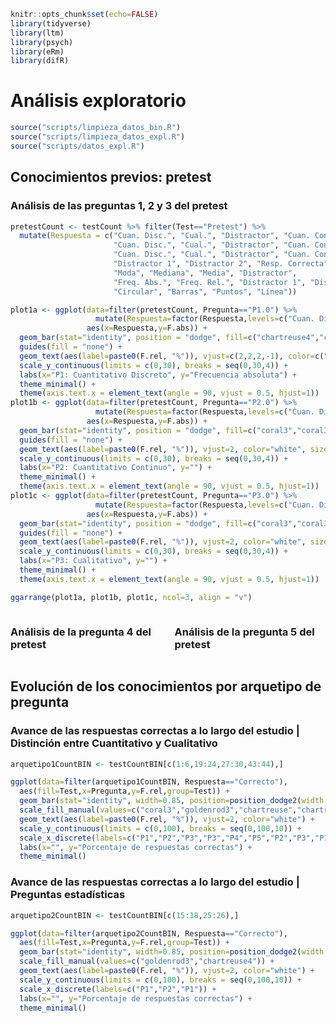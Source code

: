 ```r
knitr::opts_chunk$set(echo=FALSE)
library(tidyverse)
library(ltm)
library(psych)
library(eRm)
library(difR)
```

# Análisis exploratorio

```r
source("scripts/limpieza_datos_bin.R")
source("scripts/limpieza_datos_expl.R")
source("scripts/datos_expl.R")
```

## Conocimientos previos: pretest

### Análisis de las preguntas 1, 2 y 3 del pretest

```r
pretestCount <- testCount %>% filter(Test=="Pretest") %>% 
  mutate(Respuesta = c("Cuan. Disc.", "Cual.", "Distractor", "Cuan. Cont.",
                       "Cuan. Disc.", "Cual.", "Distractor", "Cuan. Cont.",
                       "Cuan. Disc.", "Cual.", "Distractor", "Cuan. Cont.",
                       "Distractor 1", "Distractor 2", "Resp. Correcta", "Distractor 3",
                       "Moda", "Mediana", "Media", "Distractor",
                       "Freq. Abs.", "Freq. Rel.", "Distractor 1", "Distractor 2",
                       "Circular", "Barras", "Puntos", "Línea"))

plot1a <- ggplot(data=filter(pretestCount, Pregunta=="P1.0") %>% 
                   mutate(Respuesta=factor(Respuesta,levels=c("Cuan. Disc.","Cual.","Distractor","Cuan. Cont."))),
                 aes(x=Respuesta,y=F.abs)) +
  geom_bar(stat="identity", position = "dodge", fill=c("chartreuse4","coral3","coral3","coral3")) + 
  guides(fill = "none") +
  geom_text(aes(label=paste0(F.rel, "%")), vjust=c(2,2,2,-1), color=c("white","white","white","black"), size=2.75) +
  scale_y_continuous(limits = c(0,30), breaks = seq(0,30,4)) +
  labs(x="P1: Cuantitativo Discreto", y="Frecuencia absoluta") + 
  theme_minimal() + 
  theme(axis.text.x = element_text(angle = 90, vjust = 0.5, hjust=1))
plot1b <- ggplot(data=filter(pretestCount, Pregunta=="P2.0") %>% 
                   mutate(Respuesta=factor(Respuesta,levels=c("Cuan. Disc.","Cual.","Distractor","Cuan. Cont."))),
                 aes(x=Respuesta,y=F.abs)) +
  geom_bar(stat="identity", position = "dodge", fill=c("coral3","coral3","coral3","chartreuse4")) + 
  guides(fill = "none") +
  geom_text(aes(label=paste0(F.rel, "%")), vjust=2, color="white", size=2.75) +
  scale_y_continuous(limits = c(0,30), breaks = seq(0,30,4)) +
  labs(x="P2: Cuantitativo Continuo", y="") + 
  theme_minimal() + 
  theme(axis.text.x = element_text(angle = 90, vjust = 0.5, hjust=1))
plot1c <- ggplot(data=filter(pretestCount, Pregunta=="P3.0") %>% 
                   mutate(Respuesta=factor(Respuesta,levels=c("Cuan. Disc.","Cual.","Distractor","Cuan. Cont."))),
                 aes(x=Respuesta,y=F.abs)) +
  geom_bar(stat="identity", position = "dodge", fill=c("coral3","coral3","chartreuse4","coral3")) + 
  guides(fill = "none") +
  geom_text(aes(label=paste0(F.rel, "%")), vjust=2, color="white", size=2.75) +
  scale_y_continuous(limits = c(0,30), breaks = seq(0,30,4)) +
  labs(x="P3: Cualitativo", y="") + 
  theme_minimal() + 
  theme(axis.text.x = element_text(angle = 90, vjust = 0.5, hjust=1))

ggarrange(plot1a, plot1b, plot1c, ncol=3, align = "v")
```

::::{.columns}
:::{.column width="50%"}
### Análisis de la pregunta 4 del pretest
:::
:::{.column width="50%"}
### Análisis de la pregunta 5 del pretest
:::
::::

## Evolución de los conocimientos por arquetipo de pregunta

### Avance de las respuestas correctas a lo largo del estudio | Distinción entre Cuantitativo y Cualitativo

```r
arquetipo1CountBIN <- testCountBIN[c(1:6,19:24,27:30,43:44),]

ggplot(data=filter(arquetipo1CountBIN, Respuesta=="Correcto"),
  aes(fill=Test,x=Pregunta,y=F.rel,group=Test)) +
  geom_bar(stat="identity", width=0.85, position=position_dodge2(width = 0.5, padding = 0.25)) +
  scale_fill_manual(values=c("coral3","goldenrod3","chartreuse","chartreuse4")) + 
  geom_text(aes(label=paste0(F.rel, "%")), vjust=2, color="white") + 
  scale_y_continuous(limits = c(0,100), breaks = seq(0,100,10)) +
  scale_x_discrete(labels=c("P1","P2","P3","P3","P4","P5","P2","P3","P1")) + 
  labs(x="", y="Porcentaje de respuestas correctas") + 
  theme_minimal()
```

### Avance de las respuestas correctas a lo largo del estudio | Preguntas estadísticas

```r
arquetipo2CountBIN <- testCountBIN[c(15:18,25:26),]

ggplot(data=filter(arquetipo2CountBIN, Respuesta=="Correcto"),
  aes(fill=Test,x=Pregunta,y=F.rel,group=Test)) +
  geom_bar(stat="identity", width=0.85, position=position_dodge2(width = 0.5, padding = 0.25)) +
  scale_fill_manual(values=c("goldenrod3","chartreuse4")) + 
  geom_text(aes(label=paste0(F.rel, "%")), vjust=2, color="white") + 
  scale_y_continuous(limits = c(0,100), breaks = seq(0,100,10)) +
  scale_x_discrete(labels=c("P1","P2","P1")) + 
  labs(x="", y="Porcentaje de respuestas correctas") + 
  theme_minimal()
```


